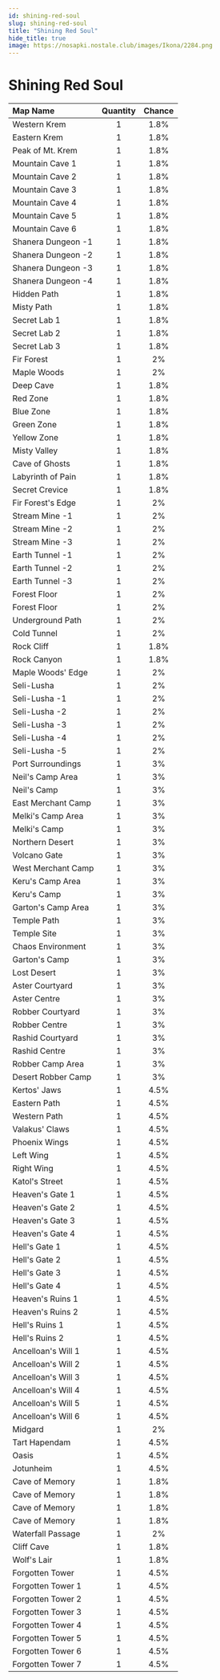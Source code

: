 ```yaml
---
id: shining-red-soul
slug: shining-red-soul
title: "Shining Red Soul"
hide_title: true
image: https://nosapki.nostale.club/images/Ikona/2284.png
---
```



# <ItemIcon iconId="2284" height="32"/> Shining Red Soul
|Map Name|Quantity|Chance|
|:--|:-:|:-:|
|Western Krem|1|1.8%|
|Eastern Krem|1|1.8%|
|Peak of Mt. Krem|1|1.8%|
|Mountain Cave 1|1|1.8%|
|Mountain Cave 2|1|1.8%|
|Mountain Cave 3|1|1.8%|
|Mountain Cave 4|1|1.8%|
|Mountain Cave 5|1|1.8%|
|Mountain Cave 6|1|1.8%|
|Shanera Dungeon -1|1|1.8%|
|Shanera Dungeon -2|1|1.8%|
|Shanera Dungeon -3|1|1.8%|
|Shanera Dungeon -4|1|1.8%|
|Hidden Path|1|1.8%|
|Misty Path|1|1.8%|
|Secret Lab 1|1|1.8%|
|Secret Lab 2|1|1.8%|
|Secret Lab 3|1|1.8%|
|Fir Forest|1|2%|
|Maple Woods|1|2%|
|Deep Cave|1|1.8%|
|Red Zone|1|1.8%|
|Blue Zone|1|1.8%|
|Green Zone|1|1.8%|
|Yellow Zone|1|1.8%|
|Misty Valley|1|1.8%|
|Cave of Ghosts|1|1.8%|
|Labyrinth of Pain|1|1.8%|
|Secret Crevice|1|1.8%|
|Fir Forest's Edge|1|2%|
|Stream Mine -1|1|2%|
|Stream Mine -2|1|2%|
|Stream Mine -3|1|2%|
|Earth Tunnel -1|1|2%|
|Earth Tunnel -2|1|2%|
|Earth Tunnel -3|1|2%|
|Forest Floor|1|2%|
|Forest Floor|1|2%|
|Underground Path|1|2%|
|Cold Tunnel|1|2%|
|Rock Cliff|1|1.8%|
|Rock Canyon|1|1.8%|
|Maple Woods' Edge|1|2%|
|Seli-Lusha|1|2%|
|Seli-Lusha -1|1|2%|
|Seli-Lusha -2|1|2%|
|Seli-Lusha -3|1|2%|
|Seli-Lusha -4|1|2%|
|Seli-Lusha -5|1|2%|
|Port Surroundings|1|3%|
|Neil's Camp Area|1|3%|
|Neil's Camp|1|3%|
|East Merchant Camp|1|3%|
|Melki's Camp Area|1|3%|
|Melki's Camp|1|3%|
|Northern Desert|1|3%|
|Volcano Gate|1|3%|
|West Merchant Camp|1|3%|
|Keru's Camp Area|1|3%|
|Keru's Camp|1|3%|
|Garton's Camp Area|1|3%|
|Temple Path|1|3%|
|Temple Site|1|3%|
|Chaos Environment|1|3%|
|Garton's Camp|1|3%|
|Lost Desert|1|3%|
|Aster Courtyard|1|3%|
|Aster Centre|1|3%|
|Robber Courtyard|1|3%|
|Robber Centre|1|3%|
|Rashid Courtyard|1|3%|
|Rashid Centre|1|3%|
|Robber Camp Area|1|3%|
|Desert Robber Camp|1|3%|
|Kertos' Jaws|1|4.5%|
|Eastern Path|1|4.5%|
|Western Path|1|4.5%|
|Valakus' Claws|1|4.5%|
|Phoenix Wings|1|4.5%|
|Left Wing|1|4.5%|
|Right Wing|1|4.5%|
|Katol's Street|1|4.5%|
|Heaven's Gate 1|1|4.5%|
|Heaven's Gate 2|1|4.5%|
|Heaven's Gate 3|1|4.5%|
|Heaven's Gate 4|1|4.5%|
|Hell's Gate 1|1|4.5%|
|Hell's Gate 2|1|4.5%|
|Hell's Gate 3|1|4.5%|
|Hell's Gate 4|1|4.5%|
|Heaven's Ruins 1|1|4.5%|
|Heaven's Ruins 2|1|4.5%|
|Hell's Ruins 1|1|4.5%|
|Hell's Ruins 2|1|4.5%|
|Ancelloan's Will 1|1|4.5%|
|Ancelloan's Will 2|1|4.5%|
|Ancelloan's Will 3|1|4.5%|
|Ancelloan's Will 4|1|4.5%|
|Ancelloan's Will 5|1|4.5%|
|Ancelloan's Will 6|1|4.5%|
|Midgard|1|2%|
|Tart Hapendam|1|4.5%|
|Oasis|1|4.5%|
|Jotunheim|1|4.5%|
|Cave of Memory|1|1.8%|
|Cave of Memory|1|1.8%|
|Cave of Memory|1|1.8%|
|Cave of Memory|1|1.8%|
|Waterfall Passage|1|2%|
|Cliff Cave|1|1.8%|
|Wolf's Lair|1|1.8%|
|Forgotten Tower|1|4.5%|
|Forgotten Tower 1|1|4.5%|
|Forgotten Tower 2|1|4.5%|
|Forgotten Tower 3|1|4.5%|
|Forgotten Tower 4|1|4.5%|
|Forgotten Tower 5|1|4.5%|
|Forgotten Tower 6|1|4.5%|
|Forgotten Tower 7|1|4.5%|

